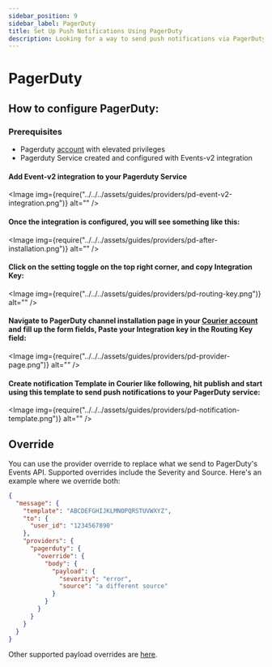 ```yaml
---
sidebar_position: 9
sidebar_label: PagerDuty
title: Set Up Push Notifications Using PagerDuty
description: Looking for a way to send push notifications via PagerDuty? This step-by-step tutorial will show you how to integrate PagerDuty's API the easy way.
---
```



# PagerDuty

## How to configure PagerDuty:

### Prerequisites

- Pagerduty [account](https://www.pagerduty.com/sign-up/) with elevated privileges
- Pagerduty Service created and configured with Events-v2 integration

#### Add Event-v2 integration to your Pagerduty Service

<Image img={require("../../../assets/guides/providers/pd-event-v2-integration.png")} alt="" />

#### Once the integration is configured, you will see something like this:

<Image img={require("../../../assets/guides/providers/pd-after-installation.png")} alt="" />

#### Click on the setting toggle on the top right corner, and copy Integration Key:

<Image img={require("../../../assets/guides/providers/pd-routing-key.png")} alt="" />

#### Navigate to PagerDuty channel installation page in your [Courier account](https://app.courier.com/channels/pagerduty) and fill up the form fields, Paste your Integration key in the Routing Key field:

<Image img={require("../../../assets/guides/providers/pd-provider-page.png")} alt="" />

#### Create notification Template in Courier like following, hit publish and start using this template to send push notifications to your PagerDuty service:

<Image img={require("../../../assets/guides/providers/pd-notification-template.png")} alt="" />

## Override

You can use the provider override to replace what we send to PagerDuty's Events API. Supported overrides include the Severity and Source. Here's an example where we override both:

```json title=JSON
{
  "message": {
    "template": "ABCDEFGHIJKLMNOPQRSTUVWXYZ",
    "to": {
      "user_id": "1234567890"
    },
    "providers": {
      "pagerduty": {
        "override": {
          "body": {
            "payload": {
              "severity": "error",
              "source": "a different source"
            }
          }
        }
      }
    }
  }
}
```

Other supported payload overrides are [here](https://v2.developer.pagerduty.com/docs/send-an-event-events-api-v2).
